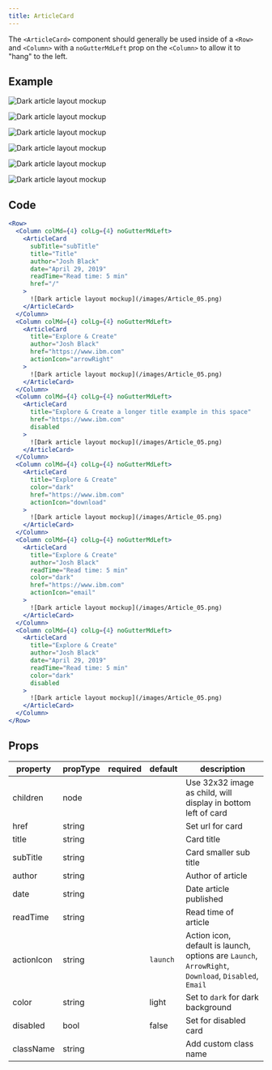 ```yaml
---
title: ArticleCard
---
```


<PageDescription>

The `<ArticleCard>` component should generally be used inside of a `<Row>` and `<Column>` with a `noGutterMdLeft` prop on the `<Column>` to allow it to "hang" to the left.

</PageDescription>

## Example

<Row>
<Column colMd={4} colLg={4} noGutterMdLeft>
    <ArticleCard
      subTitle="subTitle"
      title="Title"
      author="Josh Black"
      date="April 29, 2019"
      readTime="Read time: 5 min"
      href="/"
      >

![Dark article layout mockup](/images/Article_05.png)

  </ArticleCard>
</Column>
<Column colMd={4} colLg={4} noGutterMdLeft>
    <ArticleCard
      title="Explore & Create"
      author="Josh Black"
      href="https://www.ibm.com"
      actionIcon="arrowRight"
      >

![Dark article layout mockup](/images/Article_05.png)

  </ArticleCard>
</Column>
<Column colMd={4} colLg={4} noGutterMdLeft>
    <ArticleCard
      title="Explore & Create a longer title example in this space"
      href="https://www.ibm.com"
      disabled
      >

![Dark article layout mockup](/images/Article_05.png)

  </ArticleCard>
</Column>
<Column colMd={4} colLg={4} noGutterMdLeft>
    <ArticleCard
      title="Explore & Create"
      color="dark"
      href="https://www.ibm.com"
      actionIcon="download"
      >

![Dark article layout mockup](/images/Article_05.png)

  </ArticleCard>
</Column>
<Column colMd={4} colLg={4} noGutterMdLeft>
    <ArticleCard
      title="Explore & Create"
      author="Josh Black"
      readTime="Read time: 5 min"
      color="dark"
      href="https://www.ibm.com"
      actionIcon="email"
      >

![Dark article layout mockup](/images/Article_05.png)

  </ArticleCard>
</Column>
<Column colMd={4} colLg={4} noGutterMdLeft>
    <ArticleCard
      title="Explore & Create"
      author="Josh Black"
      date="April 29, 2019"
      readTime="Read time: 5 min"
      color="dark"
      disabled
      >

![Dark article layout mockup](/images/Article_05.png)

  </ArticleCard>
</Column>
</Row>

## Code

```jsx path=components/ArticleCard/ArticleCard.js src=https://github.com/carbon-design-system/gatsby-theme-carbon/tree/master/packages/gatsby-theme-carbon/src/components/ArticleCard
<Row>
  <Column colMd={4} colLg={4} noGutterMdLeft>
    <ArticleCard
      subTitle="subTitle"
      title="Title"
      author="Josh Black"
      date="April 29, 2019"
      readTime="Read time: 5 min"
      href="/"
    >
      ![Dark article layout mockup](/images/Article_05.png)
    </ArticleCard>
  </Column>
  <Column colMd={4} colLg={4} noGutterMdLeft>
    <ArticleCard
      title="Explore & Create"
      author="Josh Black"
      href="https://www.ibm.com"
      actionIcon="arrowRight"
    >
      ![Dark article layout mockup](/images/Article_05.png)
    </ArticleCard>
  </Column>
  <Column colMd={4} colLg={4} noGutterMdLeft>
    <ArticleCard
      title="Explore & Create a longer title example in this space"
      href="https://www.ibm.com"
      disabled
    >
      ![Dark article layout mockup](/images/Article_05.png)
    </ArticleCard>
  </Column>
  <Column colMd={4} colLg={4} noGutterMdLeft>
    <ArticleCard
      title="Explore & Create"
      color="dark"
      href="https://www.ibm.com"
      actionIcon="download"
    >
      ![Dark article layout mockup](/images/Article_05.png)
    </ArticleCard>
  </Column>
  <Column colMd={4} colLg={4} noGutterMdLeft>
    <ArticleCard
      title="Explore & Create"
      author="Josh Black"
      readTime="Read time: 5 min"
      color="dark"
      href="https://www.ibm.com"
      actionIcon="email"
    >
      ![Dark article layout mockup](/images/Article_05.png)
    </ArticleCard>
  </Column>
  <Column colMd={4} colLg={4} noGutterMdLeft>
    <ArticleCard
      title="Explore & Create"
      author="Josh Black"
      date="April 29, 2019"
      readTime="Read time: 5 min"
      color="dark"
      disabled
    >
      ![Dark article layout mockup](/images/Article_05.png)
    </ArticleCard>
  </Column>
</Row>
```

## Props

| property   | propType | required | default  | description                                                                                         |
| ---------- | -------- | -------- | -------- | --------------------------------------------------------------------------------------------------- |
| children   | node     |          |          | Use 32x32 image as child, will display in bottom left of card                                       |
| href       | string   |          |          | Set url for card                                                                                    |
| title      | string   |          |          | Card title                                                                                          |
| subTitle   | string   |          |          | Card smaller sub title                                                                              |
| author     | string   |          |          | Author of article                                                                                   |
| date       | string   |          |          | Date article published                                                                              |
| readTime   | string   |          |          | Read time of article                                                                                |
| actionIcon | string   |          | `launch` | Action icon, default is launch, options are `Launch`, `ArrowRight`, `Download`, `Disabled`, `Email` |
| color      | string   |          | light    | Set to `dark` for dark background                                                                   |
| disabled   | bool     |          | false    | Set for disabled card                                                                               |
| className  | string   |          |          | Add custom class name                                                                               |
